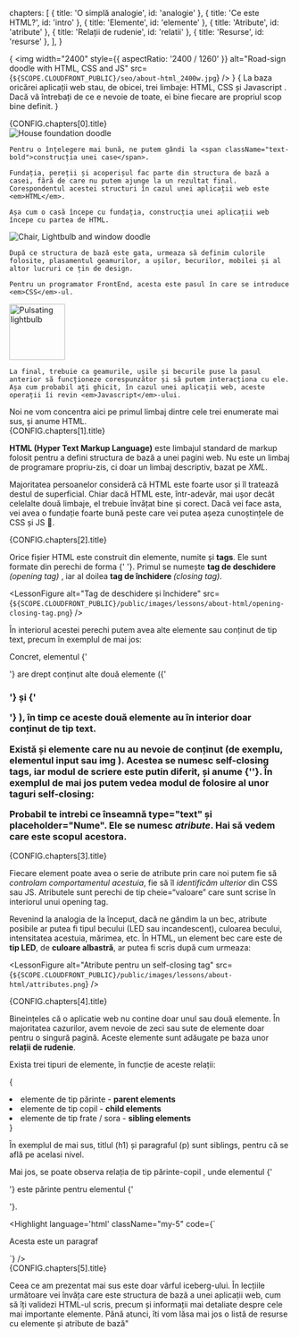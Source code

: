   chapters: [
    { title: 'O simplă analogie', id: 'analogie' },
    { title: 'Ce este HTML?', id: 'intro' },
    { title: 'Elemente', id: 'elemente' },
    { title: 'Atribute', id: 'atribute' },
    { title: 'Relații de rudenie', id: 'relatii' },
    { title: 'Resurse', id: 'resurse' },
  ],
}

{<LessonCover>
  <img
    width="2400"
    style={{ aspectRatio: '2400 / 1260' }}
    alt="Road-sign doodle with HTML, CSS and JS"
    src={`${SCOPE.CLOUDFRONT_PUBLIC}/seo/about-html_2400w.jpg`}
  />
</LessonCover>}
{<LessonFirstSentence>
  La baza oricărei aplicații web stau, de obicei, trei limbaje: <span className="border-bottom-1px">HTML</span>, <span className="border-bottom-1px">CSS</span> și <span className="border-bottom-1px">Javascript</span> . Dacă vă întrebați de ce e nevoie de toate, ei bine fiecare are propriul scop bine definit.
</LessonFirstSentence>}
<section>
  <LessonHeading as="h2" id={CONFIG.chapters[0].id}>
    {CONFIG.chapters[0].title}
  </LessonHeading>
  <div className="my-16">
    <LessonFloatContent position="right">
      <img
        loading="lazy"
        className="w-100"
        alt="House foundation doodle"
        src={`${SCOPE.CLOUDFRONT_PUBLIC}/public/images/lessons/about-html/house-foundation.png`}
      />
    </LessonFloatContent>

    Pentru o înțelegere mai bună, ne putem gândi la <span className="text-bold">construcția unei case</span>.

    Fundația, pereții și acoperișul fac parte din structura de bază a casei, fără de care nu putem ajunge la un rezultat final. Corespondentul acestei structuri în cazul unei aplicații web este <em>HTML</em>.

    Așa cum o casă începe cu fundația, construcția unei aplicații web începe cu partea de HTML.
  </div>
  <div className="my-16">
    <LessonFloatContent position='left'>
      <img
        loading="lazy"
        className="w-100"
        alt="Chair, Lightbulb and window doodle"
        src={`${SCOPE.CLOUDFRONT_PUBLIC}/public/images/lessons/about-html/chair-lightbulb-window.png`}
      />
    </LessonFloatContent>

    După ce structura de bază este gata, urmeaza să definim culorile folosite, plasamentul geamurilor, a ușilor, becurilor, mobilei și al altor lucruri ce țin de design.
    
    Pentru un programator FrontEnd, acesta este pasul în care se introduce <em>CSS</em>-ul.
  </div>
  <div className="clear-both">
    <img
      width="100"
      loading="lazy"
      className="float-right ml-16"
      alt="Pulsating lightbulb"
      style={{ position: 'relative', bottom: '1em' }}
      src={`${SCOPE.CLOUDFRONT_PUBLIC}/public/images/lessons/about-html/pulsating-lightbulb.gif`}
    />
    
    La final, trebuie ca geamurile, ușile și becurile puse la pasul anterior să funcționeze corespunzător și să putem interacționa cu ele. Așa cum probabil ați ghicit, în cazul unei aplicații web, aceste operații îi revin <em>Javascript</em>-ului.
  </div>
  Noi ne vom concentra aici pe primul limbaj dintre cele trei enumerate mai sus, și anume HTML.
</section>
<section>
  <LessonHeading as="h2" id={CONFIG.chapters[1].id}>
    {CONFIG.chapters[1].title}
  </LessonHeading>

  <strong>HTML (Hyper Text Markup Language)</strong> este limbajul standard de markup folosit pentru a defini structura de bază a unei pagini web. Nu este un limbaj de programare propriu-zis, ci doar un limbaj descriptiv, bazat pe <em>XML</em>.

  Majoritatea persoanelor consideră că HTML este foarte usor și îl tratează destul de superficial. Chiar dacă HTML este, într-adevăr, mai ușor decât celelalte două limbaje, el trebuie învățat bine și corect. Dacă vei face asta, vei avea o fundație foarte bună peste care vei putea așeza cunoștințele de CSS și JS 💪.
</section>
<section>
  <LessonHeading as="h2" id={CONFIG.chapters[2].id}>
    {CONFIG.chapters[2].title}
  </LessonHeading>

  Orice fișier HTML este construit din elemente, numite și <strong>tags</strong>. Ele sunt formate din perechi de forma <FormattedText as="strong">{'<element> </element>'}</FormattedText>. Primul se numește <strong>tag de deschidere </strong> <em>(opening tag)</em> , iar al doilea <strong>tag de închidere </strong> <em>(closing tag)</em>.

  <LessonFigure
    alt="Tag de deschidere și închidere"
    src={`${SCOPE.CLOUDFRONT_PUBLIC}/public/images/lessons/about-html/opening-closing-tag.png`}
  />

  În interiorul acestei perechi putem avea alte elemente sau conținut de tip text, precum în exemplul de mai jos:

  <div className="my-5">
    <Sandpack {...SCOPE.examples['wVlnHV6Gh7']} />
  </div>

  Concret, elementul <FormattedText as="strong">{'<section>'}</FormattedText> are drept conținut alte două elemente (<FormattedText as="strong">{'<h1>'}</FormattedText> și <FormattedText as="strong"> {'<p>'} </FormattedText>), în timp ce aceste două elemente au în interior doar conținut de tip text.

  Există și elemente care nu au nevoie de conținut (de exemplu, elementul <FormattedText as="strong">input</FormattedText> sau <FormattedText as="strong"> img </FormattedText>). Acestea se numesc <strong>self-closing tags</strong>, iar modul de scriere este putin diferit, și anume <FormattedText as="strong">{'<element />'}</FormattedText>. În exemplul de mai jos putem vedea modul de folosire al unor taguri self-closing:

  <div className="my-5">
    <Sandpack {...SCOPE.examples['xiY1XuQLjh']} />
  </div>

  Probabil te intrebi ce înseamnă <strong>type="text"</strong> și <strong>placeholder="Nume"</strong>. Ele se numesc <em className="text-bold">atribute</em>. Hai să vedem care este scopul acestora.
</section>
<section>
  <LessonHeading as="h2" id={CONFIG.chapters[3].id}>
    {CONFIG.chapters[3].title}
  </LessonHeading>

  Fiecare element poate avea o serie de atribute prin care noi putem fie să <em className="text-bold">controlam comportamentul acestuia</em>, fie să îl <em className="text-bold"> identificăm ulterior </em> din CSS sau JS. Atributele sunt perechi de tip <FormattedText as="strong"> cheie=“valoare” </FormattedText> care sunt scrise în interiorul unui opening tag.

  Revenind la analogia de la început, dacă ne gândim la un bec, atribute posibile ar putea fi tipul becului (LED sau incandescent), culoarea becului, intensitatea acestuia, mărimea, etc. În HTML, un element bec care este de <strong>tip LED</strong>, de <strong>culoare albastră</strong>, ar putea fi scris după cum urmeaza:

  <LessonFigure
    alt="Atribute pentru un self-closing tag"
    src={`${SCOPE.CLOUDFRONT_PUBLIC}/public/images/lessons/about-html/attributes.png`}
  />
</section>
<section>
  <LessonHeading as="h2" id={CONFIG.chapters[4].id}>
    {CONFIG.chapters[4].title}
  </LessonHeading>

  Bineințeles că o aplicatie web nu contine doar unul sau două elemente. În majoritatea cazurilor, avem nevoie de zeci sau sute de elemente doar pentru o singură pagină. Aceste elemente sunt adăugate pe baza unor <strong>relații de rudenie</strong>.

  Exista trei tipuri de elemente, în funcție de aceste relații:

  {<List variant="bullets">
    <li>
      elemente de tip părinte - <strong>parent elements</strong>
    </li>
    <li>
      elemente de tip copil - <strong>child elements</strong>
    </li>
    <li>
      elemente de tip frate / sora - <strong>sibling elements</strong>
    </li>
  </List>}

  În exemplul de mai sus, titlul (<FormattedText as="strong">h1</FormattedText>) și paragraful (<FormattedText as="strong">p</FormattedText>) sunt siblings, pentru că se află pe acelasi nivel.

  Mai jos, se poate observa relația de tip <FormattedText as="strong"> părinte-copil </FormattedText>, unde elementul <FormattedText as="strong">{'<div>'}</FormattedText> este părinte pentru elementul <FormattedText as="strong">{'<p>'}</FormattedText>.

  <Highlight language='html' className="my-5" code={`<div>
  <p>Acesta este un paragraf</p>
</div>`} />
  
</section>
<div className="dots" />
<section>
  <LessonHeading as="h2" id={CONFIG.chapters[5].id}>
    {CONFIG.chapters[5].title}
  </LessonHeading>
  
  Ceea ce am prezentat mai sus este doar vârful iceberg-ului. În lecțiile următoare vei învăța care este structura de bază a unei aplicații web, cum să îți validezi HTML-ul scris, precum și informații mai detaliate despre cele mai importante elemente. Până atunci, îti vom lăsa mai jos o listă de resurse cu elemente și atribute de bază"
</section>
